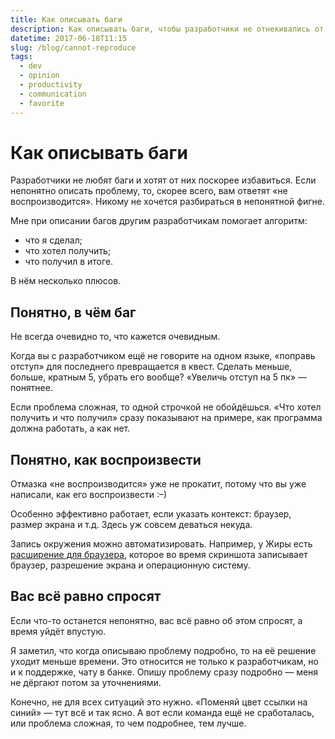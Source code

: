 ```yaml
---
title: Как описывать баги
description: Как описывать баги, чтобы разработчики не отнекивались от них.
datetime: 2017-06-18T11:15
slug: /blog/cannot-reproduce
tags:
  - dev
  - opinion
  - productivity
  - communication
  - favorite
---
```


# Как описывать баги

Разработчики не любят баги и хотят от них поскорее избавиться. Если непонятно описать проблему, то, скорее всего, вам ответят «не воспроизводится». Никому не хочется разбираться в непонятной фигне.

Мне при описании багов другим разработчикам помогает алгоритм:

- что я сделал;
- что хотел получить;
- что получил в итоге.

В нём несколько плюсов.

## Понятно, в чём баг

Не всегда очевидно то, что кажется очевидным.

Когда вы с разработчиком ещё не говорите на одном языке, «поправь отступ» для последнего превращается в квест. Сделать меньше, больше, кратным 5, убрать его вообще? «Увеличь отступ на 5 пк» — понятнее.

Если проблема сложная, то одной строчкой не обойдёшься. «Что хотел получить и что получил» сразу показывают на примере, как программа должна работать, а как нет.

## Понятно, как воспроизвести

Отмазка «не воспроизводится» уже не прокатит, потому что вы уже написали, как его воспроизвести <nobr>:–)</nobr>

Особенно эффективно работает, если указать контекст: браузер, размер экрана <nobr>и т.д.</nobr> Здесь уж совсем деваться некуда.

Запись окружения можно автоматизировать. Например, у Жиры есть [расширение для браузера](https://confluence.atlassian.com/display/CAPTURE/Getting+Capture+for+JIRA+in+your+browser), которое во время скриншота записывает браузер, разрешение экрана и операционную систему.

## Вас всё равно спросят

Если что-то останется непонятно, вас всё равно об этом спросят, а время уйдёт впустую.

Я заметил, что когда описываю проблему подробно, то на её решение уходит меньше времени. Это относится не только к разработчикам, но и к поддержке, чату в банке. Опишу проблему сразу подробно — меня не дёргают потом за уточнениями.

Конечно, не для всех ситуаций это нужно. «Поменяй цвет ссылки на синий» — тут всё и так ясно. А вот если команда ещё не сработалась, или проблема сложная, то чем подробнее, тем лучше.
